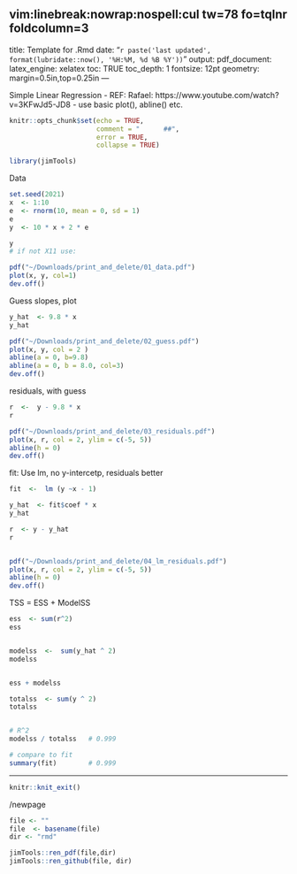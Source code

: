 
	 vim:linebreak:nowrap:nospell:cul tw=78 fo=tqlnr foldcolumn=3 
--- 
title: Template for .Rmd 
date: "`r paste('last updated', 
    format(lubridate::now(), '%H:%M, %d %B %Y'))`"
output: 
  pdf_document: 
    latex_engine: xelatex
toc: TRUE 
toc_depth:  1 
fontsize: 12pt 
geometry: margin=0.5in,top=0.25in 
---

<!-- 
set cul   "cursorline
cc=+1			"colorcolumn is 1 more than tw

vim: to format all urls for md
s/https.*/[&]()/g
-->

Simple Linear Regression
- REF:  Rafael: https://www.youtube.com/watch?v=3KFwJd5-JD8
- use basic plot(), abline() etc.

```r
knitr::opts_chunk$set(echo = TRUE,
                      comment = "      ##",
                      error = TRUE,
                      collapse = TRUE)
```

<!--  RENDER:  see bottom -->

```r
library(jimTools)
``` 

Data
```r
set.seed(2021)
x  <- 1:10
e  <- rnorm(10, mean = 0, sd = 1)
e
y  <- 10 * x + 2 * e

y
# if not X11 use:

pdf("~/Downloads/print_and_delete/01_data.pdf")
plot(x, y, col=1)
dev.off()

```

Guess slopes, plot
```r

y_hat  <- 9.8 * x
y_hat

pdf("~/Downloads/print_and_delete/02_guess.pdf")
plot(x, y, col = 2 )
abline(a = 0, b=9.8)
abline(a = 0, b = 8.0, col=3)
dev.off()
```

residuals, with guess
```r
r  <-  y - 9.8 * x
r

pdf("~/Downloads/print_and_delete/03_residuals.pdf")
plot(x, r, col = 2, ylim = c(-5, 5))
abline(h = 0)
dev.off()

```
fit:  Use lm, no y-intercetp, residuals better
```r
fit  <-  lm (y ~x - 1)

y_hat  <- fit$coef * x
y_hat

r  <- y - y_hat 
r


pdf("~/Downloads/print_and_delete/04_lm_residuals.pdf")
plot(x, r, col = 2, ylim = c(-5, 5))
abline(h = 0)
dev.off()

```

TSS  = ESS + ModelSS
```r
ess  <- sum(r^2)
ess


modelss  <-  sum(y_hat ^ 2)
modelss


ess + modelss

totalss  <- sum(y ^ 2)
totalss


# R^2
modelss / totalss   # 0.999

# compare to fit
summary(fit)        # 0.999

```





***

```r
knitr::knit_exit()
```

/newpage

```r
file <- ""
file  <- basename(file)
dir <- "rmd"

jimTools::ren_pdf(file,dir)
jimTools::ren_github(file, dir)
```
